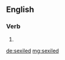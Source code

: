 ==English==

===Verb===
{{head|en|verb form}}

# {{en-past of|sexile}}

[[de:sexiled]]
[[mg:sexiled]]